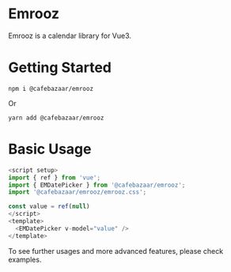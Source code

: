 
<Meta title="Getting Started" />

# Emrooz
Emrooz is a calendar library for Vue3.

# Getting Started

```
npm i @cafebazaar/emrooz
```
Or
```
yarn add @cafebazaar/emrooz
```

# Basic Usage

```js
<script setup>
import { ref } from 'vue';
import { EMDatePicker } from '@cafebazaar/emrooz';
import '@cafebazaar/emrooz/emrooz.css';

const value = ref(null)
</script>
<template>
  <EMDatePicker v-model="value" />
</template>
```

To see further usages and more advanced features, please check examples.
